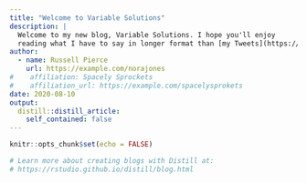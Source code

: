 ```yaml
---
title: "Welcome to Variable Solutions"
description: |
  Welcome to my new blog, Variable Solutions. I hope you'll enjoy 
  reading what I have to say in longer format than [my Tweets](https://twitter.com/RussellSPierce).
author:
  - name: Russell Pierce 
    url: https://example.com/norajones
#    affiliation: Spacely Sprockets
#    affiliation_url: https://example.com/spacelysprokets
date: 2020-08-10
output:
  distill::distill_article:
    self_contained: false
---
```


```r
knitr::opts_chunk$set(echo = FALSE)

# Learn more about creating blogs with Distill at:
# https://rstudio.github.io/distill/blog.html

```



